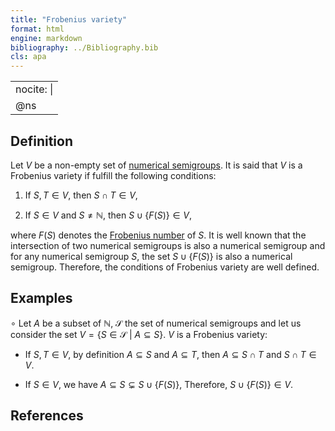 ```yaml
---
title: "Frobenius variety"
format: html
engine: markdown
bibliography: ../Bibliography.bib
cls: apa
---
```


---
nocite: |
  @ns
---

<!-- Definición de Num. Sem. -->

## Definition

Let $V$ be a non-empty set of [numerical semigroups](../Basic-concepts/Numerical-semigroup.qmd). It is said that $V$ is a Frobenius variety if fulfill the following conditions:

1)  If $S, T \in V$, then $S \cap T \in V$,

2)  If $S \in V$ and $S \ne \mathbb{N}$, then $S \cup \{F(S)\} \in V$,

where $F(S)$ denotes the [Frobenius number](../Basic-concepts/Frobenius-number.qmd) of $S$. It is well known that the intersection of two numerical semigroups is also a numerical semigroup and for any numerical semigroup $S$, the set $S \cup \{F(S)\}$ is also a numerical semigroup. Therefore, the conditions of Frobenius variety are well defined.

## Examples

$\circ$ Let $A$ be a subset of $\mathbb{N}$, $\mathcal{S}$ the set of numerical semigroups and let us consider the set $V = \{S \in \mathcal{S} ~ | ~ A \subseteq S \}$. $V$ is a Frobenius variety:

-   If $S,T \in V$, by definition $A \subseteq S$ and $A \subseteq T$, then $A \subseteq S \cap T$ and $S \cap T \in V$.

-   If $S \in V$, we have $A \subseteq S \subsetneq S \cup \{F(S)\}$, Therefore, $S \cup \{F(S)\} \in V$.

## References

::: {#refs}

:::

